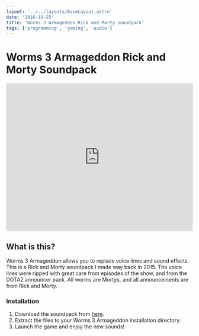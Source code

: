 ```yaml
---
layout: '../../layouts/BaseLayout.astro'
date: '2016-10-25'
title: 'Worms 3 Armageddon Rick and Morty soundpack'
tags: ['programming', 'gaming', 'audio']
---
```



<DummyComponent />

# Worms 3 Armageddon Rick and Morty Soundpack

<div class={styles.videoContainer}>
  <iframe
    width="100%"
    height="400"
    src="https://www.youtube.com/embed/yyEXBwAfnYI?si=x093dvUF7tAM7IQ3"
    title="Rick and Morty Worms 3 Armageddon Soundpack Demo"
    frameborder="0"
    allow="accelerometer; autoplay; clipboard-write; encrypted-media; gyroscope; picture-in-picture; web-share"
    allowfullscreen
  ></iframe>
</div>

## What is this?

Worms 3 Armageddon allows you to replace voice lines and sound effects. This is a Rick and Morty soundpack I made way back in 2015. The voice lines were ripped with great care from episodes of the show, and from the DOTA2 announcer pack. All worms are Mortys, and all announcements are from Rick and Morty. 

### Installation 

1. Download the soundpack from <a target="_blank" href="https://github.com/lorempipsum/rick-and-morty-w3a-soundpack">here</a>.
2. Extract the files to your Worms 3 Armageddon installation directory.
3. Launch the game and enjoy the new sounds!


